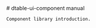 
<Meta title="Introduce" />

<div className="sb-container">
  <div className='sb-section-title'>
    # dtable-ui-component manual

    Component library introduction.
  </div>
</div>

<style>
  {`
  .sb-container {
    margin-bottom: 48px;
  }

  .sb-section-title {
    margin-bottom: 32px;
  }
  `}
</style>
